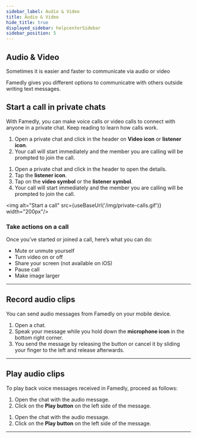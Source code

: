 ```yaml
---
sidebar_label: Audio & Video
title: Audio & Video
hide_title: true
displayed_sidebar: helpcenterSidebar
sidebar_position: 5
---
```



<div class="hero hero--primary">
  <div class="container">
    <h2 class="hero__title">Audio & Video</h2>
    <p class="hero__subtitle">Sometimes it is easier and faster to communicate via audio or video</p>
    <p>Famedly gives you different options to communicatre with others outside writing text messages.</p>
  </div>
</div>


## Start a call in private chats

With Famedly, you can make voice calls or video calls to connect with anyone in a private chat. Keep reading to learn how calls work. 

<Tabs>
  <TabItem value="desktop" label="Desktop" default>
  <ol>
    <li>Open a private chat and click in the header on <b>Video icon</b> or <b>listener icon</b>.</li>
    <li>Your call will start immediately and the member you are calling will be prompted to join the call.</li>
  </ol>
  </TabItem>
  <TabItem value="mobile" label="Mobile">
  <ol>
    <li>Open a private chat and click in the header to open the details.</li>
    <li>Tap the <b>listener icon</b>.</li>
    <li>Tap on the <b>video symbol</b> or the <b>listener symbol</b>.</li>
    <li>Your call will start immediately and the member you are calling will be prompted to join the call.</li>
  </ol>
  </TabItem>
</Tabs>

<img alt="Start a call" src={useBaseUrl('/img/private-calls.gif')} width="200px"/>

### Take actions on a call

Once you’ve started or joined a call, here’s what you can do:

- Mute or unmute yourself
- Turn video on or off
- Share your screen (not available on iOS)
- Pause call
- Make image larger

---

## Record audio clips

You can send audio messages from Famedly on your mobile device.
    
<Tabs>
  <TabItem value="mobile" label="Mobile">
  <ol>
    <li>Open a chat.</li>
    <li>Speak your message while you hold down the <b>microphone icon</b> in the bottom right corner.</li>
    <li>You send the message by releasing the button or cancel it by sliding your finger to the left and release afterwards.</li>
  </ol>
  </TabItem>
</Tabs>

---

## Play audio clips

To play back voice messages received in Famedly, proceed as follows:

<Tabs>
  <TabItem value="desktop" label="Desktop" default>
  <ol>
    <li>Open the chat with the audio message.</li>
    <li>Click on the <b>Play button</b> on the left side of the message.</li>
  </ol>
  </TabItem>
  <TabItem value="mobile" label="Mobile">
  <ol>
    <li>Open the chat with the audio message.</li>
    <li>Click on the <b>Play button</b> on the left side of the message.</li>
  </ol>
  </TabItem>
</Tabs>

---
